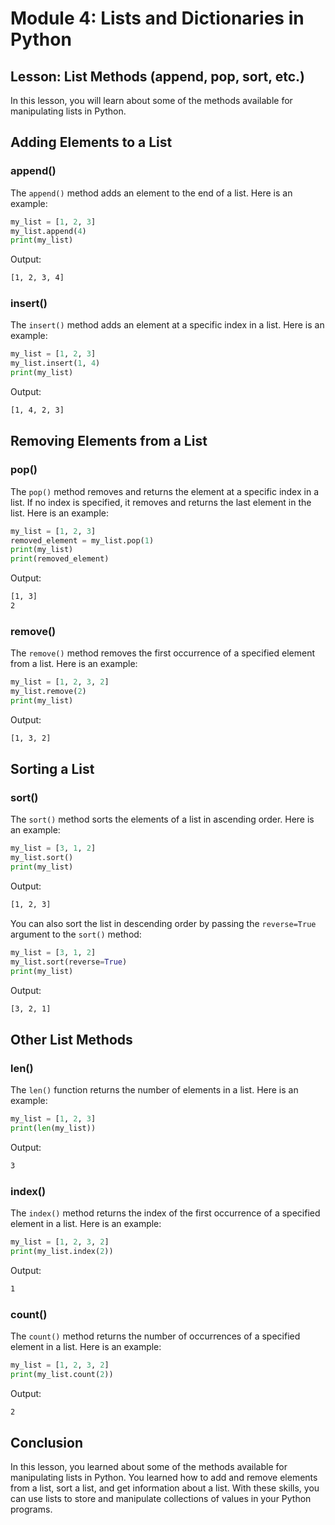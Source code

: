 # Module 4: Lists and Dictionaries in Python

## Lesson: List Methods (append, pop, sort, etc.)

In this lesson, you will learn about some of the methods available for manipulating lists in Python.

## Adding Elements to a List

### append()

The `append()` method adds an element to the end of a list. Here is an example:

```python
my_list = [1, 2, 3]
my_list.append(4)
print(my_list)
```

Output:

```txt
[1, 2, 3, 4]
```

### insert()

The `insert()` method adds an element at a specific index in a list. Here is an example:

```python
my_list = [1, 2, 3]
my_list.insert(1, 4)
print(my_list)
```

Output:

```txt
[1, 4, 2, 3]
```

## Removing Elements from a List

### pop()

The `pop()` method removes and returns the element at a specific index in a list. If no index is specified, it removes and returns the last element in the list. Here is an example:

```python
my_list = [1, 2, 3]
removed_element = my_list.pop(1)
print(my_list)
print(removed_element)
```

Output:

```txt
[1, 3]
2
```

### remove()

The `remove()` method removes the first occurrence of a specified element from a list. Here is an example:

```python
my_list = [1, 2, 3, 2]
my_list.remove(2)
print(my_list)
```

Output:

```txt
[1, 3, 2]
```

## Sorting a List

### sort()

The `sort()` method sorts the elements of a list in ascending order. Here is an example:

```python
my_list = [3, 1, 2]
my_list.sort()
print(my_list)
```

Output:

```txt
[1, 2, 3]
```

You can also sort the list in descending order by passing the `reverse=True` argument to the `sort()` method:

```python
my_list = [3, 1, 2]
my_list.sort(reverse=True)
print(my_list)
```

Output:

```txt
[3, 2, 1]
```

## Other List Methods

### len()

The `len()` function returns the number of elements in a list. Here is an example:

```python
my_list = [1, 2, 3]
print(len(my_list))
```

Output:

```txt
3
```

### index()

The `index()` method returns the index of the first occurrence of a specified element in a list. Here is an example:

```python
my_list = [1, 2, 3, 2]
print(my_list.index(2))
```

Output:

```txt
1
```

### count()

The `count()` method returns the number of occurrences of a specified element in a list. Here is an example:

```python
my_list = [1, 2, 3, 2]
print(my_list.count(2))
```

Output:

```txt
2
```

## Conclusion

In this lesson, you learned about some of the methods available for manipulating lists in Python. You learned how to add and remove elements from a list, sort a list, and get information about a list. With these skills, you can use lists to store and manipulate collections of values in your Python programs.
